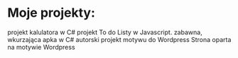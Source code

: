 # Moje projekty:
<ProjectCard title="Kalkulator" link="https://github.com/hakue1990/WSB/blob/master/New%20Calculator.rar" bg="linear-gradient(to right, #D4145A 0%, #FBB03B 100%)">
projekt kalulatora w C#
</ProjectCard>

<ProjectCard title="To do Lista" link="https://github.com/hakue1990/JS/tree/master/Todo-List/Todo%20List" bg="linear-gradient(to left, #D4145A 0%, #FBB03B 100%)">
projekt To do Listy w Javascript.
</ProjectCard>

<ProjectCard title="Hydra virus" link="https://github.com/hakue1990/hck/blob/master/Hydra.rar" bg="linear-gradient(to left, #D4145A 0%, #FBB03B 100%)">
zabawna, wkurzająca apka w C#
</ProjectCard>

<ProjectCard title="WordPress template" link="http://marioturobosfotografia.com/" bg="linear-gradient(to left, #D4145A 0%, #FBB03B 100%)">
autorski projekt motywu do Wordpress
</ProjectCard>

<ProjectCard title="WordPress template" link="http://euroekopak.pl/" bg="linear-gradient(to left, #D4145A 0%, #FBB03B 100%)">
Strona oparta na motywie Wordpress
</ProjectCard>